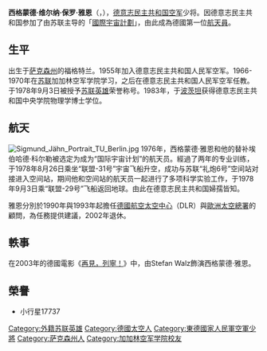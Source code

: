 {{blpsource|time=2010-06-27T09:56:46+00:00}}
{{NoteTA
|G1 = Aero
}}
{{宇航员信息框
| 姓名          = 西格蒙德·雅恩<br />{{lang|de|Sigmund Jähn}}
| 照片          = Sigmund Jahn cropped.jpg
| 标题          = 航天员
| 国籍          = {{GER}}
| 出生日期    = {{birth date|1937|3|12|}}
| 出生地点    = {{flag|Nazi Germany}}[[萨克森州|萨克森州]][[穆爾登哈默|穆爾登哈默]]
| 去世日期    = {{death date and age|2019|9|21|1937|3|12}}
| 去世地点    = {{GER}}[[勃蘭登堡州|勃蘭登堡州]][[施特勞斯貝格|施特勞斯貝格]]
| 之前职业    = 
| 军阶          = [[德意志民主共和国|德意志民主共和国]][[空军|空军]]少将
| 选择          = 
| 太空时间    = 9日
| 任务          = 联盟-31号
| 任务徽章    = [[File:Soyuz_31_mission_patch.svg|30px]]
}}
'''西格蒙德·维尔纳·保罗·雅恩'''（{{lang-de|Sigmund Werner Paul Jähn}}，{{bd|1937年|2月13日|2019年|9月21日|catIdx=Jähn}}），[[德意志民主共和国|德意志民主共和国]][[空军|空军]]少将。因德意志民主共和国参加了由苏联主导的「[[國際宇宙計劃|國際宇宙計劃]]」，由此成為德國第一位[[航天員|航天員]]。

== 生平 ==
出生于[[萨克森州|萨克森州]]的福格特兰。1955年加入德意志民主共和国人民军空军。1966-1970年在[[苏联|苏联]]加加林空军学院学习，之后在德意志民主共和国人民军空军任教。
于1978年9月3日被授予[[苏联英雄|苏联英雄]]荣誉称号。1983年，于[[波茨坦|波茨坦]]获得德意志民主共和国中央学院物理学博士学位。
== 航天 ==
[[File:Sigmund_Jähn_Portrait_TU_Berlin.jpg|thumb]]
1976年，西格蒙德·雅恩和他的替补埃伯哈德·科尔勒被选定为成为“国际宇宙计划”的航天员。經過了两年的专业训练，于1978年8月26日乘坐“联盟-31号”宇宙飞船升空，成功与苏联“礼炮6号”空间站对接进入空间站，期间他和空间站的航天员一起进行了多项科学实验工作，于1978年9月3日乘“联盟-29号”飞船返回地球。由此在德意志民主共和国婦孺皆知。

雅恩分別於1990年與1993年起擔任[[德國航空太空中心|德國航空太空中心]]（DLR）與[[歐洲太空總署|歐洲太空總署]]的顧問，為{{link-en|Euromir|Euromir}}任務提供建議，2002年退休。

== 軼事 ==
在2003年的德國電影《[[再見，列寧！|再見，列寧！]]》中，由Stefan Walz飾演西格蒙德·雅恩。
== 榮譽 ==
* 小行星17737

{{Authority control}}
{{DEFAULTSORT:Jähn, Sigmund}}
[[Category:外籍苏联英雄|Category:外籍苏联英雄]]
[[Category:德國太空人|Category:德國太空人]]
[[Category:東德國家人民軍空軍少將|Category:東德國家人民軍空軍少將]]
[[Category:萨克森州人|Category:萨克森州人]]
[[Category:加加林空军学院校友|Category:加加林空军学院校友]]
